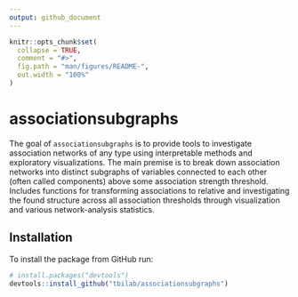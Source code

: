 ```yaml
---
output: github_document
---
```


<!-- README.md is generated from README.Rmd. Please edit that file -->

```r
knitr::opts_chunk$set(
  collapse = TRUE,
  comment = "#>",
  fig.path = "man/figures/README-",
  out.width = "100%"
)
```

# associationsubgraphs

<!-- badges: start -->
<!-- badges: end -->

The goal of `associationsubgraphs` is to provide tools to investigate association networks of any type using interpretable methods and exploratory visualizations. The main premise is to break down association networks into distinct subgraphs of variables connected to each other (often called components) above some association strength threshold. Includes functions for transforming associations to relative and investigating the found structure across all association thresholds through visualization and various network-analysis statistics. 

## Installation


To install the package from GitHub run:

``` r
# install.packages("devtools")
devtools::install_github("tbilab/associationsubgraphs")
```
